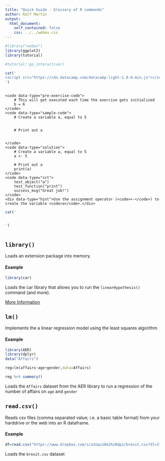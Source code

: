 ```yaml
---
title: "Quick Guide - Glossary of R commands"
author: Ralf Martin
output:
  html_document:
    self_contained: false
    css: ../../webex.css
---
```


```r
#library("webex")
library(ggplot2)
library(tutorial)

#tutorial::go_interactive()


```




```r
cat('
<script src="https://cdn.datacamp.com/datacamp-light-1.0.0.min.js"></script>
')
 
```

<script src="https://cdn.datacamp.com/datacamp-light-1.0.0.min.js"></script>



<div data-datacamp-exercise data-lang="r">
    <code data-type="pre-exercise-code">
        # This will get executed each time the exercise gets initialized
        b = 6
    </code>
    <code data-type="sample-code">
        # Create a variable a, equal to 5


        # Print out a


    </code>
    <code data-type="solution">
        # Create a variable a, equal to 5
        a <- 5

        # Print out a
        print(a)
    </code>
    <code data-type="sct">
        test_object("a")
        test_function("print")
        success_msg("Great job!")
    </code>
    <div data-type="hint">Use the assignment operator (<code><-</code>) to create the variable <code>a</code>.</div>
</div>

```r
cat('


')
 
```




## `library()`

Loads an extension package into memory.

#### Example

```r
library(car)

```

Loads the car library that allows you to run the `linearHypothesis()` command (and more).

[More Information](https://www.rdocumentation.org/packages/base/versions/3.6.2/topics/library)



## `lm()`

Implements the a linear regression model using the least squares algorithm


#### Example

```r
library(AER)
library(dplyr)
data("Affairs")

reg=lm(affairs~age+gender,data=Affairs)

reg %>% summary()

```
Loads the `Affairs` dataset from the AER library to run a regression of the number of affairs on `age` and `gender`


## `read.csv()`

Reads csv files (comma separated value; i.e. a basic table format) from your harddrive or the web into an R dataframe.


#### Example

```r
df=read.csv("https://www.dropbox.com/s/a2opu10e2hz0dps/brexit.csv?dl=1")

```

Loads the `brexit.csv` dataset




